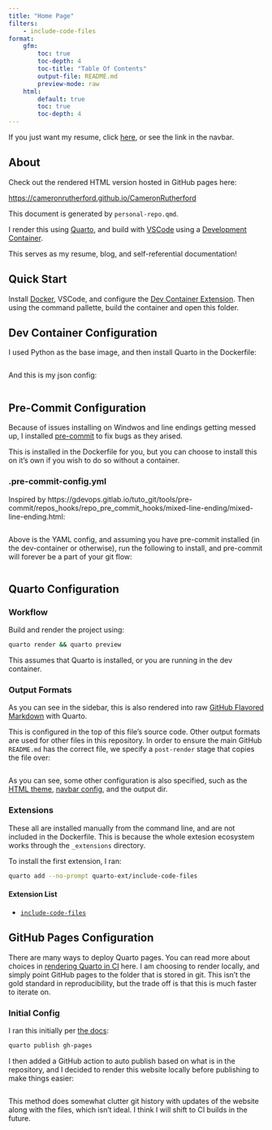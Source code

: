 ```yaml
---
title: "Home Page"
filters:
    - include-code-files
format:
    gfm:
        toc: true
        toc-depth: 4
        toc-title: "Table Of Contents"
        output-file: README.md
        preview-mode: raw
    html:
        default: true
        toc: true
        toc-depth: 4
---
```


If you just want my resume, click [here](/quarto/resume.qmd), or see the link in the navbar.

## About

Check out the rendered HTML version hosted in GitHub pages here:

[https://cameronrutherford.github.io/CameronRutherford](https://cameronrutherford.github.io/CameronRutherford)

This document is generated by `personal-repo.qmd`.

I render this using [Quarto](https://quarto.org/), and build with [VSCode](https://vscode.dev/) using a [Development Container](https://containers.dev/).

This serves as my resume, blog, and self-referential documentation!

## Quick Start

Install [Docker](https://www.docker.com/), VSCode, and configure the [Dev Container Extension](https://code.visualstudio.com/docs/devcontainers/containers). Then using the command pallette, build the container and open this folder.

## Dev Container Configuration

I used Python as the base image, and then install Quarto in the Dockerfile:

```.Dockerfile
```

And this is my json config:

```.json
```

## Pre-Commit Configuration

Because of issues installing on Windwos and line endings getting messed up, I installed [pre-commit](https://pre-commit.com/) to fix bugs as they arised.

This is installed in the Dockerfile for you, but you can choose to install this on it's own if you wish to do so without a container.

### .pre-commit-config.yml

Inspired by https://gdevops.gitlab.io/tuto_git/tools/pre-commit/repos_hooks/repo_pre_commit_hooks/mixed-line-ending/mixed-line-ending.html:

```.YAML
```

Above is the YAML config, and assuming you have pre-commit installed (in the dev-container or otherwise), run the following to install, and pre-commit will forever be a part of your git flow:

```bash

```

## Quarto Configuration

### Workflow

Build and render the project using:

```bash
quarto render && quarto preview
```

::: {.callout-tip}
This assumes that Quarto is installed, or you are running in the dev container.
:::

### Output Formats

As you can see in the sidebar, this is also rendered into raw [GitHub Flavored
Markdown](https://quarto.org/docs/output-formats/gfm.html) with Quarto.

This is configured in the top of this file's source code. Other output formats
are used for other files in this repository. In order to ensure the main GitHub
`README.md` has the correct file, we specify a `post-render` stage that copies
the file over:

```.YAML
```

As you can see, some other configuration is also specified, such as the [HTML theme](https://quarto.org/docs/output-formats/html-themes.html), [navbar config](https://quarto.org/docs/websites/website-navigation.html), and the output dir.

### Extensions

These all are installed manually from the command line, and are not included in
the Dockerfile. This is because the whole extesion ecosystem works through the
`_extensions` directory.

To install the first extension, I ran:

```bash
quarto add --no-prompt quarto-ext/include-code-files
```

#### Extension List

- [`include-code-files`](https://github.com/quarto-ext/include-code-files)

## GitHub Pages Configuration

There are many ways to deploy Quarto pages. You can read more about choices in
[rendering Quarto in CI](https://quarto.org/docs/publishing/ci.html#rendering-for-ci)
here. I am choosing to render locally, and simply point GitHub pages to the folder
that is stored in git. This isn't the gold standard in reproducibility, but the
trade off is that this is much faster to iterate on.

### Initial Config

I ran this initially per [the docs](https://quarto.org/docs/publishing/github-pages.html#publish-action):

```bash
quarto publish gh-pages
```

I then added a GitHub action to auto publish based on what is in the repository,
and I decided to render this website locally before publishing to make things easier:

```.YAML
```

This method does somewhat clutter git history with updates of the website along with the files,
which isn't ideal. I think I will shift to CI builds in the future.
